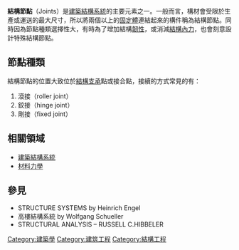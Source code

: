 '''結構節點'''（Joints）是[[建築結構系統|建築結構系統]]的主要元素之一。一般而言，構材會受限於生產或運送的最大尺寸，所以將兩個以上的[[固定體|固定體]]連結起來的構件稱為結構節點。同時因為節點種類選擇性大，有時為了增加結構[[韌性_(科學)|韌性]]，或消減[[結構內力|結構內力]]，也會刻意設計特殊結構節點。

==節點種類==
結構節點的位置大致位於[[結構支承|結構支承]]點或接合點，接續的方式常見的有：
#滾接（roller joint）
#鉸接（hinge joint）
#剛接（fixed joint）

==相關領域==
*[[建築結構系統|建築結構系統]]
*[[材料力學|材料力學]]

==參見==
*STRUCTURE SYSTEMS by Heinrich Engel
*高樓結構系統 by Wolfgang Schueller
*STRUCTURAL ANALYSIS – RUSSELL C.HIBBELER

{{arch-stub}}
{{建筑}}

[[Category:建築學|Category:建築學]]
[[Category:建筑工程|Category:建筑工程]]
[[Category:結構工程|Category:結構工程]]